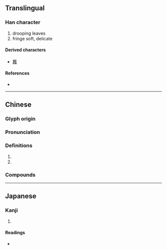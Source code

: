 {{character info}}
{{character info|0x2F934}}
==Translingual==

===Han character===
{{Han char|rn=100|rad=生|as=07|sn=12|four=|canj=MOHQM|ids=⿺豕生}}

# drooping leaves
# fringe soft, delicate

====Derived characters====
* [[蕤]]

====References====
* {{Han ref|kx=0755.120|dkj=21687|dj=1165.090|hdz=42578.040|uh=7524|ud=29988}}

----

==Chinese==
{{zh-forms}}

===Glyph origin===
{{Han etym}}

===Pronunciation===
{{zh-pron
|m=ruí
|mc=y
|oc=y
|cat=
}}

===Definitions===
{{zh-hanzi}}

# {{zh-used|甤甤}}
# {{zh-alt-form|蕤}}

===Compounds===
{{zh-der|甤甤|貞甤}}

----

==Japanese==

===Kanji===
{{ja-kanji|grade=|rs=生07}}

# {{rfdef|ja|sort=生07}}

====Readings====
* {{ja-readings|on=[[ずい]] (zui), [[に]] (ni)|kun=|nanori=}}